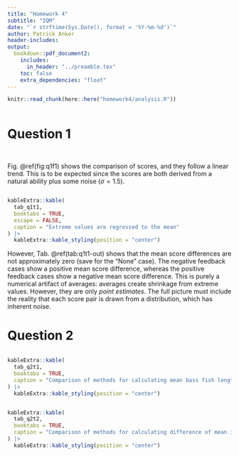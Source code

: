 ```yaml
---
title: "Homework 4"
subtitle: "IQM"
date: "`r strftime(Sys.Date(), format = '%Y-%m-%d')`"
author: Patrick Anker
header-includes:
output: 
  bookdown::pdf_document2:
    includes:
      in_header: "../preamble.tex"
    toc: false
    extra_dependencies: "float"
---
```


```r
knitr::read_chunk(here::here("homework4/analysis.R"))
```

```r
```

# Question 1 {-}

```r
```

```r
```

Fig. \@ref(fig:q1f1) shows the comparison of scores, and they follow a linear trend. This is to be expected since the scores are both derived from a natural ability plus some noise ($\sigma=1.5$).

```r
```

```r
kableExtra::kable(
  tab_q1t1,
  booktabs = TRUE,
  escape = FALSE,
  caption = "Extreme values are regressed to the mean"
) |>
  kableExtra::kable_styling(position = "center")
```

However, Tab. \@ref(tab:q1t1-out) shows that the mean score differences are not approximately zero (save for the "None" case). The negative feedback cases show a positive mean score difference, whereas the positive feedback cases show a negative mean score difference. This is purely a numerical artifact of averages: averages create shrinkage from extreme values. However, they are only *point estimates*. The full picture must include the reality that each score pair is drawn from a distribution, which has inherent noise.

# Question 2 {-}

```r
```

```r
kableExtra::kable(
  tab_q2t1,
  booktabs = TRUE,
  caption = "Comparison of methods for calculating mean bass fish length"
) |>
  kableExtra::kable_styling(position = "center")
```

```r
```

```r
kableExtra::kable(
  tab_q2t2,
  booktabs = TRUE,
  caption = "Comparison of methods for calculating difference of mean incomes by age group"
) |>
  kableExtra::kable_styling(position = "center")
```

